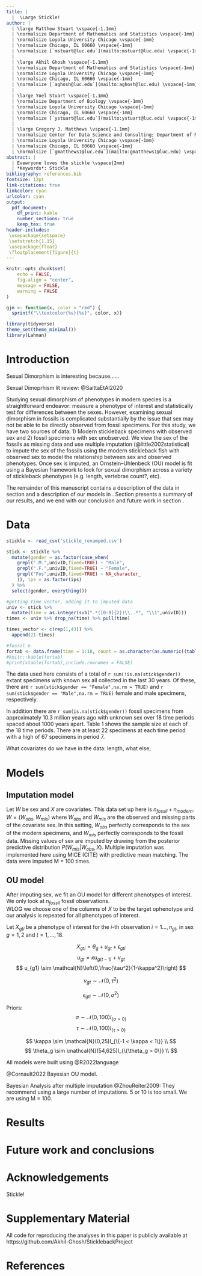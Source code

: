 ```yaml
---
title: |
  |  \Large Stickle!
author: | 
  | \large Matthew Stuart \vspace{-1.1mm}
  | \normalsize Department of Mathematics and Statistics \vspace{-1mm}
  | \normalsize Loyola University Chicago \vspace{-1mm}
  | \normalsize Chicago, IL 60660 \vspace{-1mm}
  | \normalsize [`mstuart@luc.edu`](mailto:mstuart@luc.edu) \vspace{-1mm}
  |
  | \large Akhil Ghosh \vspace{-1.1mm}
  | \normalsize Department of Mathematics and Statistics \vspace{-1mm}
  | \normalsize Loyola University Chicago \vspace{-1mm}
  | \normalsize Chicago, IL 60660 \vspace{-1mm}
  | \normalsize [`aghosh@luc.edu`](mailto:aghosh@luc.edu) \vspace{-1mm}
  |
  | \large Yoel Stuart \vspace{-1.1mm}
  | \normalsize Department of Biology \vspace{-1mm}
  | \normalsize Loyola University Chicago \vspace{-1mm}
  | \normalsize Chicago, IL 60660 \vspace{-1mm}
  | \normalsize [`ystuart@luc.edu`](mailto:ystuart@luc.edu) \vspace{-1mm}
  |
  | \large Gregory J. Matthews \vspace{-1.1mm}
  | \normalsize Center for Data Science and Consulting; Department of Mathematics and Statistics \vspace{-1mm}
  | \normalsize Loyola University Chicago \vspace{-1mm}
  | \normalsize Chicago, IL 60660 \vspace{-1mm}
  | \normalsize [`gmatthews1@luc.edu`](mailto:gmatthews1@luc.edu) \vspace{-1mm}
abstract: |
  | Evewryone loves the stickle \vspace{2mm}
  | *Keywords*: Stickle
bibliography: references.bib
fontsize: 12pt
link-citations: true
linkcolor: cyan
urlcolor: cyan
output:
  pdf_document:
    df_print: kable
    number_sections: true
    keep_tex: true
header-includes:
 \usepackage{setspace}
 \setstretch{1.15}
 \usepackage{float}
 \floatplacement{figure}{t}
---
```


```r
knitr::opts_chunk$set(
	echo = FALSE,
	fig.align = "center",
	message = FALSE,
	warning = FALSE
)

gjm <- function(x, color = "red") {
  sprintf("\\textcolor{%s}{%s}", color, x)}
```

```r
library(tidyverse)
theme_set(theme_minimal())
library(Lahman)
```

\newpage

# Introduction {#sec:intro}
Sexual Dimorphism is interesting because...... 

Sexual Dimoprhism lit review:
@SaittaEtAl2020 

Studying sexual dimorphism of phenotypes in modern species is a straightforward endeavor: measure a phenotype of interest and statistically test for differences between the sexes.  However, examining sexual dimorphism in fossils is complicated substantially by the issue that sex may not be able to be directly observed from fossil specimens.  For this study, we have two sources of data: 1) Modern stickleback specimens with observed sex and 2) fossil specimens with sex unobserved.  We view the sex of the fossils as missing data and use multiple imputation (@little2002statistical) to impute the sex of the fossils using the modern stickleback fish with observed sex to model the relationship between sex and observed phenotypes.  Once sex is imputed, an Ornstein–Uhlenbeck (OU) model is fit using a Bayesian framework to look for sexual dimorphism across a variety of stickleback phenotypes (e.g. length, vertebrae count?, etc).

The remainder of this manuscript contains a description of the data in section \ref{sec:data} and a description of our models in \ref{sec:models}. Section \ref{sec:results} presents a summary of our results, and we end with our conclusion and future work in section \ref{sec:conclusions}.  

# Data {#sec:data}

```r
stickle <- read_csv('stickle_revamped.csv')

stick <- stickle %>% 
  mutate(gender = as.factor(case_when(
    grepl(".M.",univID,fixed=TRUE) ~ "Male",
    grepl(".F.",univID,fixed=TRUE) ~ "Female",
    grepl("Fos",univID,fixed=TRUE) ~ NA_character_
    )), ips = as.factor(ips)
  ) %>% 
  select(gender, everything())

#getting time vector, adding it to imputed data
univ <- stick %>% 
  mutate(time = as.integer(sub(".*([0-9]{2})\\..*", "\\1",univID)))
times <- univ %>% drop_na(time) %>% pull(time)

times_vector <- c(rep(1,43)) %>% 
  append(21-times)

#fossil n
fortab <- data.frame(time = 1:18, count = as.character(as.numeric((table(times_vector)))))
#knitr::kable(fortab)
#print(xtable(fortab),include.rownames = FALSE)
```

The data used here consists of a total of `r sum(!is.na(stick$gender))` extant specimens with known sex all collected in the last 30 years.  Of these, there are `r sum(stick$gender == "Female",na.rm = TRUE)` and `r sum(stick$gender == "Male",na.rm = TRUE)` female and male specimens, respectively.  

In addition there are `r sum(is.na(stick$gender))` fossil specimens from approximately 10.3 million years ago with unknown sex over 18 time periods spaced about 1000 years apart. Table 1 shows the sample size at each of the 18 time periods.  There are at least 22 specimens at each time period with a high of 67 specimens in period 7.  


<!-- % latex table generated in R 4.2.2 by xtable 1.8-4 package -->
<!-- % Mon May  1 11:20:28 2023 -->
\begin{table}[ht]
\centering
\begin{tabular}{rl}
  \hline
time & count \\ 
  \hline
  1 & 43 \\ 
    2 & 41 \\ 
    3 & 51 \\ 
    4 & 41 \\ 
    5 & 46 \\ 
    6 & 48 \\ 
    7 & 67 \\ 
    8 & 55 \\ 
    9 & 42 \\ 
   10 & 33 \\ 
   11 & 37 \\ 
   12 & 22 \\ 
   13 & 41 \\ 
   14 & 43 \\ 
   15 & 46 \\ 
   16 & 47 \\ 
   17 & 56 \\ 
   18 & 55 \\ 
   \hline
\end{tabular}
<!-- \label{tab1} -->
\caption{The number of stickleback fossils at each time point.  Sample size at each time point ranges from a low of 22 to a high of 67.}
\end{table}


What covariates do we have in the data: length, what else, 



# Models  {#sec:models}
## Imputation model 
Let $W$ be sex and $X$ are covariates.  This data set up here is $n_{fossil} + n_{modern}$.  
$W = (W_{obs},W_{mis})$ where $W_{obs}$ and $W_{mis}$ are the observed and missing parts of the covariate sex.  In this setting, $W_{obs}$ perfectly corresponds to the sex of the modern specimens, and $W_{mis}$ perfectly corresponds to the fossil data.  Missing values of sex are imputed by drawing from the posterior predictive distribution $P(W_{mis}|W_{obs}, X)$. Multiple imputation was implemented here using MICE (CITE) with predictive mean matching.  The data were imputed M = 100 times.  

## OU model 
After imputing sex, we fit an OU model for different phenotypes of interest. We only look at $n_{fossil}$ fossil observations.  
WLOG we choose one of the columns of $X$ to be the target ophenotype and our analysis is repeated for all phenotypes of interest.  

Let $X_{gti}$ be a phenotype of interest for the $i$-th observation $i = 1\ldots,n_{gt}$, in sex $g = 1, 2$ and $t = 1, \ldots, 18$.   


$$
X_{gti} = \theta_g + u_{gt} + \epsilon_{gti}
$$
$$
u_{gt} = \kappa u_{g(t-1)} + \nu_{gt}
$$
$$
u_{g1} \sim \mathcal{N}\left(0,\frac{\tau^2}{1-\kappa^2}\right)
$$

$$
\nu_{gt} \sim \mathcal{N}(0,\tau^2)
$$

$$
\epsilon_{gti} \sim \mathcal{N}(0,\sigma^2)
$$

Priors: 
$$
\sigma \sim \mathcal{N}(0,100)I_{\{\sigma > 0\}}
$$
$$
\tau \sim \mathcal{N}(0,100)I_{\{\tau > 0\}}
$$

$$
\kappa \sim \mathcal{N}(0,25)I_{\{-1 < \kappa < 1\}} \\
$$
$$
\theta_g \sim \mathcal{N}(54,625)I_{\{\theta_g > 0\}} \\
$$

All models were built using @R2022language

@Cornault2022 Bayesian OU model.  

Bayesian Analysis after multiple imputation @ZhouReiter2009: They recommend using a large number of imputations.  5 or 10 is too small.  We are using M = 100.  


# Results {#sec:results}

# Future work and conclusions {#sec:conclusions}


# Acknowledgements {-}


Stickle!

# Supplementary Material {-}

All code for reproducing the analyses in this paper is publicly available at https://github.com/Akhil-Ghosh/SticklebackProject

# References
